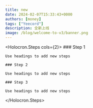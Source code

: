 ```yaml
---
title: new
date: 2024-02-07T15:33:43+0000
authors: [money]
tags: ["Yeecord"]
description: 全新上线
image: /blog/welcome-to-v3/banner.png
---
```


<Holocron.Steps cols={2}>
    ### Step 1

    Use headings to add new steps

    ### Step 2

    Use headings to add new steps

    ### Step 3

    Use headings to add new steps
</Holocron.Steps>

